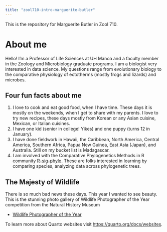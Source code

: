 ```yaml
---
title: "zool710-intro-marguerite-butler"
---
```


This is the repository for Marguerite Butler in Zool 710.

# About me

Hello! I'm a Professor of Life Sciences at UH Manoa and a faculty member in the Zoology and Microbiology graduate programs. I am a biologist very interested in data science. My questions range from evolutionary biology to the comparative physiology of ectotherms (mostly frogs and lizards) and microbes.

## Four fun facts about me

1. I love to cook and eat good food, when I have time. These days it is mostly on the weekends, when I get to share with my parents. I love to try new recipes, these days mostly from Korean or any Asian cuisine, Mexican, or Italian cuisines.
2. I have one kid (senior in college! Yikes) and one puppy (turns 12 in January).
3. I have done fieldwork in Hawaii, the Caribbean, North America, Central America, Southern Africa, Papua New Guinea, East Asia (Japan), and Australia. Still on my bucket list is Madagascar.
4. I am involved with the Comparative Phylogenetics Methods in R community [R-sig-phylo](https://stat.ethz.ch/mailman/listinfo/r-sig-phylo). These are folks interested in learning by comparing species, analyzing data across phylogenetic trees.

## The Majesty of Wildlife

There is so much bad news these days. This year I wanted to see beauty. This is the stunning photo gallery of Wildlife Photographer of the Year competition from the Natural History Museum

- [Wildlife Photographer of the Year](https://www.nhm.ac.uk/wpy/gallery)

To learn more about Quarto websites visit <https://quarto.org/docs/websites>.
